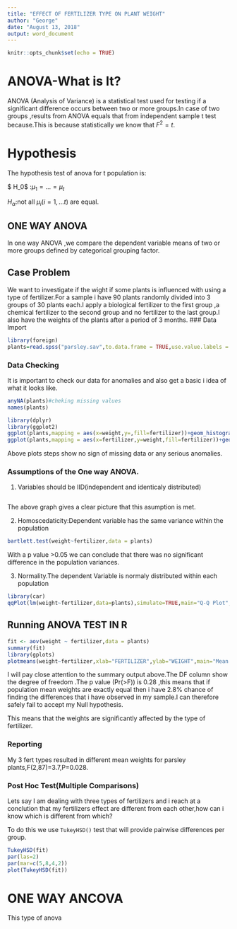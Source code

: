 ---
title: "EFFECT OF FERTILIZER TYPE ON PLANT WEIGHT"
author: "George"
date: "August 13, 2018"
output: word_document
---

```{r setup, include=FALSE}
knitr::opts_chunk$set(echo = TRUE)
```

# ANOVA-What is It?

ANOVA (Analysis of Variance) is a statistical test used for testing if a significant difference occurs between two or more groups.In case of two groups ,results from ANOVA equals that from independent sample t test because.This is because statistically we know that $F^2=t$.

# Hypothesis


The hypothesis test of anova for t population is:

 $ H_0$ :$\mu_1=...=\mu_t$

$H_\alpha$:not all $\mu_i$($i=1,...t$) are equal.

## ONE WAY ANOVA
In one way ANOVA ,we compare the dependent variable means of two or more groups defined by categorical grouping factor.

## Case Problem
We want to investigate if the wight if some plants is influenced with using a type of fertilizer.For a sample i have 90 plants randomly divided into 3 groups of 30 plants each.I apply a biological fertilizer to the first group ,a chemical fertilizer to the second group and no fertilizer to the last group.I also have the weights of the plants after a period of 3 months.
### Data Import
```{r}
library(foreign)
plants=read.spss("parsley.sav",to.data.frame = TRUE,use.value.labels = TRUE)

```

### Data Checking

It is important to check our data for anomalies and also get a basic i idea of what it looks like.
```{r}
anyNA(plants)#cheking missing values
names(plants)

library(dplyr)
library(ggplot2)
ggplot(plants,mapping = aes(x=weight,y=,fill=fertilizer))+geom_histogram(position = "dodge")+facet_wrap(fertilizer~.)
ggplot(plants,mapping = aes(x=fertilizer,y=weight,fill=fertilizer))+geom_boxplot(position = "dodge")
```

Above plots steps show no sign of missing data or any serious anomalies.

###  Assumptions of the One way ANOVA.

1.  Variables should be IID(independent and identicaly distributed)
```{r}


```

The above graph gives a clear picture that this asumption is met.

2.  Homoscedaticity:Dependent variable has the same variance within the population
```{r}
bartlett.test(weight~fertilizer,data = plants)
```
 With a p value >0.05 we can conclude that there was no significant difference in the population variances.

3.  Normality.The dependent Variable is normaly distributed within each population
```{r}
library(car)
qqPlot(lm(weight~fertilizer,data=plants),simulate=TRUE,main="Q-Q Plot",labels = TRUE,ylab = "studentized residuals")
```

## Running ANOVA TEST IN R
```{r}
fit <- aov(weight ~ fertilizer,data = plants)
summary(fit)
library(gplots)
plotmeans(weight~fertilizer,xlab="FERTILIZER",ylab="WEIGHT",main="Mean plot",data = plants)
```

I will pay close attention to the summary output above.The DF column show the degree of freedom .The p value (Pr(>F)) is 0.28 ,this means that if population mean weights are exactly equal then i have 2.8% chance of finding the differences that i have observed in my sample.I can therefore safely fail to accept my Null hypothesis.

This means that the weights are significantly affected by the type of fertilizer.

### Reporting

My 3 fert types resulted in different mean weights for parsley plants,F(2,87)=3.7,P=0.028.


### Post Hoc Test(Multiple Comparisons)

Lets say I am dealing with three types of fertilizers and i reach at a conclution that my fertilizers effect are different from each other,how can i know which is different from which?

To do this we use ```TukeyHSD()``` test that will provide pairwise differences per group.

```{r}
TukeyHSD(fit)
par(las=2)
par(mar=c(5,8,4,2))
plot(TukeyHSD(fit))
```


# ONE WAY ANCOVA
This type of anova 













